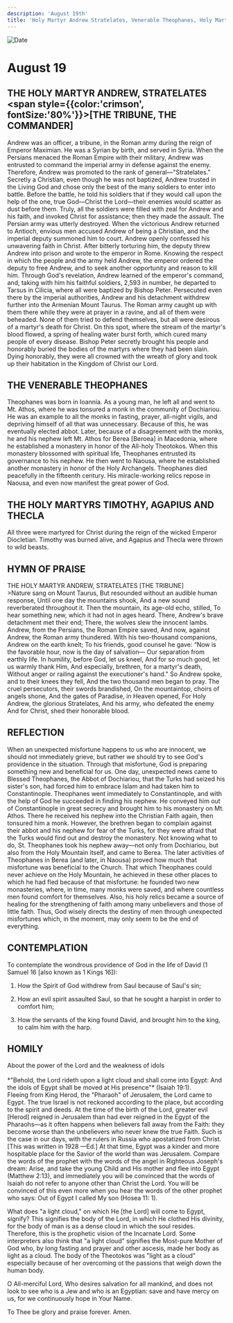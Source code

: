 ```yaml
---
description: 'August 19th'
title: 'Holy Martyr Andrew Stratelates, Venerable Theophanes, Holy Martyrs Timothy Agapius and Thecla'
---
```


<CustomPaginator />
<RunningHead />

<Image src="/title-imprint.png" height={68} width={50} alt="Date" className="title-imprint"/>

# <div id="date">August <Image className="four-dot" src="/four-dot.png" height={15} width={15} alt="" />19</div>

## THE HOLY MARTYR ANDREW, STRATELATES <br /><span style={{color:'crimson', fontSize:'80%'}}>[THE TRIBUNE, THE COMMANDER]</span>

Andrew was an officer, a tribune, in the Roman army during the reign of Emperor Maximian. He was a Syrian by birth, and served in Syria. When the Persians menaced the Roman Empire with their military, Andrew was entrusted to command the imperial army in defense against the enemy. Therefore, Andrew was promoted to the rank of general—"Stratelates." Secretly a Christian, even though he was not baptized, Andrew trusted in the Living God and chose only the best of the many soldiers to enter into battle. Before the battle, he told his soldiers that if they would call upon the help of the one, true God—Christ the Lord—their enemies would scatter as dust before them. Truly, all the soldiers were filled with zeal for Andrew and his faith, and invoked Christ for assistance; then they made the assault. The Persian army was utterly destroyed. When the victorious Andrew returned to Antioch, envious men accused Andrew of being a Christian, and the imperial deputy summoned him to court. Andrew openly confessed his unwavering faith in Christ. After bitterly torturing him, the deputy threw Andrew into prison and wrote to the emperor in Rome. Knowing the respect in which the people and the army held Andrew, the emperor ordered the deputy to free Andrew, and to seek another opportunity and reason to kill him. Through God's revelation, Andrew learned of the emperor's command, and, taking with him his faithful soldiers, 2,593 in number, he departed to Tarsus in Cilicia, where all were baptized by Bishop Peter. Persecuted even there by the imperial authorities, Andrew and his detachment withdrew further into the Armenian Mount Taurus. The Roman army caught up with them there while they were at prayer in a ravine, and all of them were beheaded. None of them tried to defend themselves, but all were desirous of a martyr's death for Christ. On this spot, where the stream of the martyr's blood flowed, a spring of healing water burst forth, which cured many people of every disease. Bishop Peter secretly brought his people and honorably buried the bodies of the martyrs where they had been slain. Dying honorably, they were all crowned with the wreath of glory and took up their habitation in the Kingdom of Christ our Lord.

## THE VENERABLE THEOPHANES

Theophanes was born in Ioannia. As a young man, he left all and went to Mt. Athos, where he was tonsured a monk in the community of Dochiariou. He was an example to all the monks in fasting, prayer, all-night vigils, and depriving himself of all that was unnecessary. Because of this, he was eventually elected abbot. Later, because of a disagreement with the monks, he and his nephew left Mt. Athos for Berea [Beroea] in Macedonia, where he established a monastery in honor of the All-holy Theotokos. When this monastery blossomed with spiritual life, Theophanes entrusted its governance to his nephew. He then went to Naousa, where he established another monastery in honor of the Holy Archangels. Theophanes died peacefully in the fifteenth century. His miracle-working relics repose in Naousa, and even now manifest the great power of God.

## THE HOLY MARTYRS TIMOTHY, AGAPIUS AND THECLA

All three were martyred for Christ during the reign of the wicked Emperor Diocletian. Timothy was burned alive, and Agapius and Thecla were thrown to wild beasts.


## HYMN OF PRAISE
<div style={{textAlign:'center', color:'crimson', fontWeight:'bold'}}>
THE HOLY MARTYR ANDREW, STRATELATES [THE TRIBUNE]
</div>
>Nature sang on Mount Taurus,  
But resounded without an audible human response,  
Until one day the mountains shook,  
And a new sound reverberated throughout it.  
Then the mountain, its age-old echo, stilled,  
To hear something new, which it had not in ages heard.  
There, Andrew's brave detachment met their end;  
There, the wolves slew the innocent lambs.  
Andrew, from the Persians, the Roman Empire saved,  
And now, against Andrew, the Roman army thundered.  
With his two-thousand companions, Andrew on the earth knelt;  
To his friends, good counsel he gave:  
“Now is the favorable hour, now is the day of salvation—  
Our separation from earthly life.  
In humility, before God, let us kneel,  
And for so much good, let us warmly thank Him,  
And especially, brethren, for a martyr's death,  
Without anger or railing against the executioner's hand."  
So Andrew spoke, and to their knees they fell,  
And the two thousand men began to pray.  
The cruel persecutors, their swords brandished,  
On the mountaintop, choirs of angels shone,  
And the gates of Paradise, in Heaven opened,  
For Holy Andrew, the glorious Stratelates,  
And his army, who defeated the enemy  
And for Christ, shed their honorable blood.  


## REFLECTION

When an unexpected misfortune happens to us who are innocent, we should not immediately grieve, but rather we should try to see God's providence in the situation. Through that misfortune, God is preparing something new and beneficial for us. One day, unexpected news came to Blessed Theophanes, the Abbot of Dochiariou, that the Turks had seized his sister's son, had forced him to embrace Islam and had taken him to Constantinople. Theophanes went immediately to Constantinople, and with the help of God he succeeded in finding his nephew. He conveyed him out of Constantinople in great secrecy and brought him to his monastery on Mt. Athos. There he received his nephew into the Christian Faith again, then tonsured him a monk. However, the brethren began to complain against their abbot and his nephew for fear of the Turks, for they were afraid that the Turks would find out and destroy the monastery. Not knowing what to do, St. Theophanes took his nephew away—not only from Dochiariou, but also from the Holy Mountain itself, and came to Berea. The later activities of Theophanes in Berea (and later, in Naousa) proved how much that misfortune was beneficial to the Church. That which Theophanes could never achieve on the Holy Mountain, he achieved in these other places to which he had fled because of that misfortune: he founded two new monasteries, where, in time, many monks were saved, and where countless men found comfort for themselves. Also, his holy relics became a source of healing for the strengthening of faith among many unbelievers and those of little faith. Thus, God wisely directs the destiny of men through unexpected misfortunes which, in the moment, may only seem to be the end of everything.


## CONTEMPLATION

To contemplate the wondrous providence of God in the life of David (1 Samuel 16 [also known as 1 Kings 16]):

1. How the Spirit of God withdrew from Saul because of Saul's sin;

2. How an evil spirit assaulted Saul, so that he sought a harpist in order to comfort him;

3. How the servants of the king found David, and brought him to the king, to calm him with the harp.

## HOMILY
<div style={{textAlign:'center', color:'crimson', fontWeight:'bold'}}>
About the power of the Lord and the weakness of idols
</div>
<br />
<div style={{textAlign:'right'}}>
*"Behold, the Lord rideth upon a light cloud and shall come into Egypt: And the idols of Egypt shall be moved at His presence"* (Isaiah 19:1).
</div>
Fleeing from King Herod, the "Pharaoh" of Jerusalem, the Lord came to Egypt. The true Israel is not reckoned according to the place, but according to the spirit and deeds. At the time of the birth of the Lord, greater evil [Herod] reigned in Jerusalem than had ever reigned in the Egypt of the Pharaohs—as it often happens when believers fall away from the Faith: they become worse than the unbelievers who never knew the true Faith. Such is the case in our days, with the rulers in Russia who apostatized from Christ. [This was written in 1928 —Ed.] At that time, Egypt was a kinder and more hospitable place for the Savior of the world than was Jerusalem. Compare the words of the prophet with the words of the angel in Righteous Joseph's dream: Arise, and take the young Child and His mother and flee into Egypt (Matthew 2:13), and immediately you will be convinced that the words of Isaiah do not refer to anyone other than Christ the Lord. You will be convinced of this even more when you hear the words of the other prophet who says: Out of Egypt I called My son (Hosea 11: 1).

What does "a light cloud," on which He [the Lord] will come to Egypt, signify? This signifies the body of the Lord, in which He clothed His divinity, for the body of man is as a dense cloud in which the soul resides. Therefore, this is the prophetic vision of the Incarnate Lord. Some interpreters also think that "a light cloud" signifies the Most-pure Mother of God who, by long fasting and prayer and other ascesis, made her body as light as a cloud. The body of the Theotokos was "light as a cloud" especially because of her overcoming ot the passions that weigh down the human body.

O All-merciful Lord, Who desires salvation for all mankind, and does not look to see who is a Jew and who is an Egyptian: save and have mercy on us, for we continuously hope in Your Name.

To Thee be glory and praise forever. Amen.

